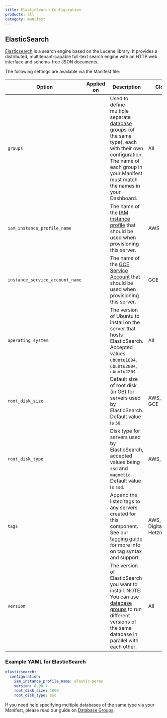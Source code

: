 ```yaml
---
title: ElasticSearch Configuration
products: all
category: manifest
---
```


## ElasticSearch

[Elasticsearch](https://www.elastic.co/elastic-stack) is a search engine based on the Lucene library. It provides a distributed, multitenant-capable full-text search engine with an HTTP web interface and schema-free JSON documents.

The following settings are available via the Manifest file:

|Option|Applied on|Description|Clouds|
|--- |--- |--- |--- |
|`groups`|<Glyph icon="upgrade" />|Used to define multiple separate [database groups](/:product/:version?/databases/attaching-multiple-databases) (of the same type), each with their own configuration. The name of each group in your Manifest must match the names in your Dashboard.|All|
|`iam_instance_profile_name`|<Glyph icon="build" />|The name of the [IAM instance profile](/:product/:version?/build-and-config/advanced-cloud-configurations#using-iam-instance-profiles-with-your-servers) that should be used when provisioning this server.|AWS|
|`instance_service_account_name`|<Glyph icon="build" />|The name of the [GCE Service Account](/:product/:version?/build-and-config/advanced-cloud-configurations#using-gce-service-accounts-with-cloud-66) that should be used when provisioning this server.|GCE|
|`operating_system`|<Glyph icon="build" />|The version of Ubuntu to install on the server that hosts ElasticSearch. Accepted values `ubuntu1804`, `ubuntu2004`, `ubuntu2204`|All|
|`root_disk_size`|<Glyph icon="build" />|Default size of root disk (in GB) for servers used by ElasticSearch. Default value is `50`.|AWS, Azure, GCE|
|`root_disk_type`|<Glyph icon="build" />|Disk type for servers used by ElasticSearch, accepted values being `ssd` and `magnetic`. Default value is `ssd`.|AWS, GCE|
| `tags` | <Glyph icon="build" /> | Append the listed tags to any servers created for this component. See our [tagging guide](/:product/:version?/servers/tagging-components) for more info on tag syntax and support. | AWS, Azure, DigitalOcean, Hetzner |
|`version`|<Glyph icon="build" />|The version of ElasticSearch you want to install. NOTE: You can use [database groups](/:product/:version?/databases/attaching-multiple-databases) to run different versions of the same database in parallel with each other.|All|

### Example YAML for ElasticSearch

```yaml
elasticsearch:
  configuration:
    iam_instance_profile_name: elastic-perms
    version: 0.90.7
    root_disk_size: 1000
    root_disk_type: ssd

```

If you need help specifying multiple databases of the same type via your Manifest, please read our guide on [Database Groups](/:product/:version?/manifest/_database-groups).